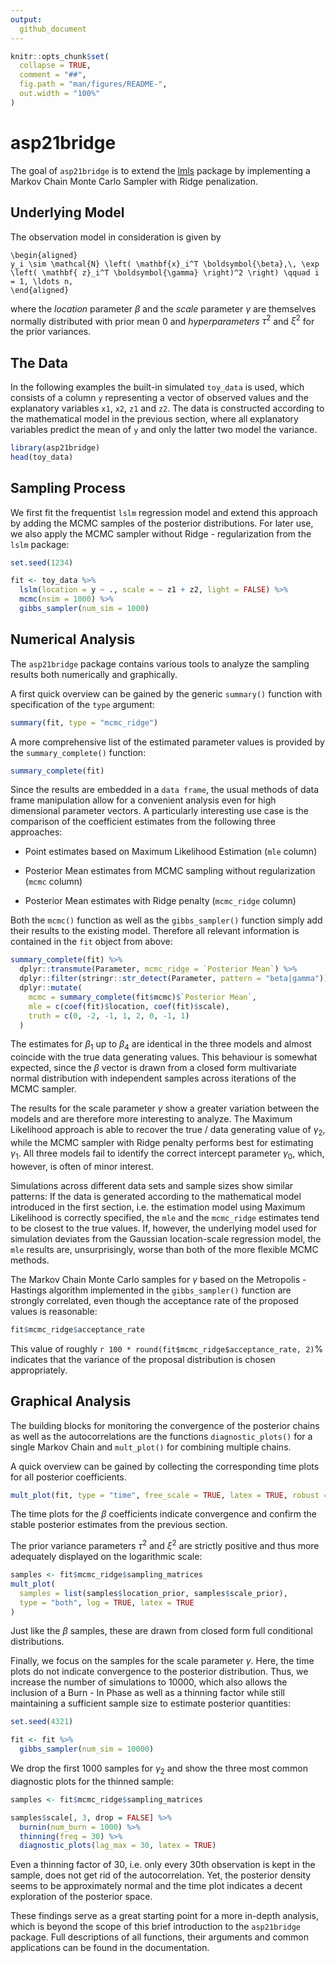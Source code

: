 ```yaml
---
output:
  github_document
---
```


<!-- README.md is generated from README.Rmd. Please edit that file -->

```r
knitr::opts_chunk$set(
  collapse = TRUE,
  comment = "##",
  fig.path = "man/figures/README-",
  out.width = "100%"
)
```

# asp21bridge 

The goal of `asp21bridge` is to extend the [lmls](https://gitlab.gwdg.de/asp21/lslm) package by implementing a Markov Chain Monte Carlo Sampler with Ridge penalization. 

## Underlying Model 

The observation model in consideration is given by
<!--  -->
```math
\begin{aligned}
y_i \sim \mathcal{N} \left( \mathbf{x}_i^T \boldsymbol{\beta},\, \exp \left( \mathbf{ z}_i^T \boldsymbol{\gamma} \right)^2 \right) \qquad i = 1, \ldots n,
\end{aligned}
```
<!--  -->
where the *location* parameter $\beta$ and the *scale* parameter $\gamma$ are themselves normally distributed with prior mean $0$ and *hyperparameters* $\tau^2$ and $\xi^2$ for the prior variances.

## The Data

In the following examples the built-in simulated `toy_data` is used, which consists of a column `y` representing a vector of observed values and the explanatory variables `x1`, `x2`, `z1` and `z2`.
The data is constructed according to the mathematical model in the previous section, 
where all explanatory variables predict the mean of `y` and only the latter two model the variance.

```r
library(asp21bridge)
head(toy_data)
```

## Sampling Process

We first fit the frequentist `lslm` regression model and extend this approach by adding the MCMC samples of the posterior distributions.
For later use, we also apply the MCMC sampler without Ridge - regularization from the `lslm` package:

```r
set.seed(1234)

fit <- toy_data %>%
  lslm(location = y ~ ., scale = ~ z1 + z2, light = FALSE) %>%
  mcmc(nsim = 1000) %>%
  gibbs_sampler(num_sim = 1000)
```

## Numerical Analysis

The `asp21bridge` package contains various tools to analyze the sampling results both numerically and graphically.

A first quick overview can be gained by the generic `summary()` function with specification of the `type` argument:

```r
summary(fit, type = "mcmc_ridge")
```

A more comprehensive list of the estimated parameter values is provided by the `summary_complete()` function:

```r
summary_complete(fit)
```

Since the results are embedded in a `data frame`, the usual methods of data frame manipulation allow for a convenient analysis even for high dimensional parameter vectors.
A particularly interesting use case is the comparison of the coefficient estimates from the following three approaches:

- Point estimates based on Maximum Likelihood Estimation (`mle` column)

- Posterior Mean estimates from MCMC sampling without regularization (`mcmc` column)

- Posterior Mean estimates with Ridge penalty (`mcmc_ridge` column)

Both the `mcmc()` function as well as the `gibbs_sampler()` function simply add their results to the existing model. 
Therefore all relevant information is contained in the `fit` object from above:

```r
summary_complete(fit) %>%
  dplyr::transmute(Parameter, mcmc_ridge = `Posterior Mean`) %>%
  dplyr::filter(stringr::str_detect(Parameter, pattern = "beta|gamma")) %>%
  dplyr::mutate(
    mcmc = summary_complete(fit$mcmc)$`Posterior Mean`,
    mle = c(coef(fit)$location, coef(fit)$scale),
    truth = c(0, -2, -1, 1, 2, 0, -1, 1)
  )
```

The estimates for $\beta_1$ up to $\beta_4$ are identical in the three models and almost coincide with the true data generating values.
This behaviour is somewhat expected, since the $\beta$ vector is drawn from a closed form multivariate normal distribution with independent samples across iterations of the MCMC sampler.

The results for the scale parameter $\gamma$ show a greater variation between the models and are therefore more interesting to analyze.
The Maximum Likelihood approach is able to recover the true / data generating value of $\gamma_2$, while the MCMC sampler with Ridge penalty performs best for estimating $\gamma_1$.
All three models fail to identify the correct intercept parameter $\gamma_0$, which, however, is often of minor interest.

Simulations across different data sets and sample sizes show similar patterns: 
If the data is generated according to the mathematical model introduced in the first section, i.e. the estimation model using Maximum Likelihood is correctly specified, the `mle` and the `mcmc_ridge` estimates tend to be closest to the true values.
If, however, the underlying model used for simulation deviates from the Gaussian location-scale regression model, the `mle` results are, unsurprisingly, worse than both of the more flexible MCMC methods.

The Markov Chain Monte Carlo samples for $\gamma$ based on the Metropolis - Hastings algorithm implemented in the `gibbs_sampler()` function are strongly correlated, even though the acceptance rate of the proposed values is reasonable:

```r
fit$mcmc_ridge$acceptance_rate
```

This value of roughly `r 100 * round(fit$mcmc_ridge$acceptance_rate, 2)`% indicates that the variance of the proposal distribution is chosen appropriately. 

## Graphical Analysis

The building blocks for monitoring the convergence of the posterior chains as well as the autocorrelations are the functions `diagnostic_plots()` for a single Markov Chain and `mult_plot()` for combining multiple chains.

A quick overview can be gained by collecting the corresponding time plots for all posterior coefficients.

```r
mult_plot(fit, type = "time", free_scale = TRUE, latex = TRUE, robust = TRUE)
```

The time plots for the $\beta$ coefficients indicate convergence and confirm the stable posterior estimates from the previous section.

The prior variance parameters $\tau^2$ and $\xi^2$ are strictly positive and thus more adequately displayed on the logarithmic scale:

```r
samples <- fit$mcmc_ridge$sampling_matrices
mult_plot(
  samples = list(samples$location_prior, samples$scale_prior),
  type = "both", log = TRUE, latex = TRUE
)
```

Just like the $\beta$ samples, these are drawn from closed form full conditional distributions.

Finally, we focus on the samples for the scale parameter $\gamma$.
Here, the time plots do not indicate convergence to the posterior distribution.
Thus, we increase the number of simulations to $10000$, which also allows the inclusion of a Burn - In Phase as well as a thinning factor while still maintaining a sufficient sample size to estimate posterior quantities:

```r
set.seed(4321)

fit <- fit %>% 
  gibbs_sampler(num_sim = 10000)
```

We drop the first $1000$ samples for $\gamma_2$ and show the three most common diagnostic plots for the thinned sample:

```r
samples <- fit$mcmc_ridge$sampling_matrices

samples$scale[, 3, drop = FALSE] %>%
  burnin(num_burn = 1000) %>% 
  thinning(freq = 30) %>%
  diagnostic_plots(lag_max = 30, latex = TRUE)
```

Even a thinning factor of $30$, i.e. only every $30$th observation is kept in the sample, does not get rid of the autocorrelation. 
Yet, the posterior density seems to be approximately normal and the time plot indicates a decent exploration of the posterior space.

These findings serve as a great starting point for a more in-depth analysis, which is beyond the scope of this brief introduction to the `asp21bridge` package.
Full descriptions of all functions, their arguments and common applications can be found in the documentation.
